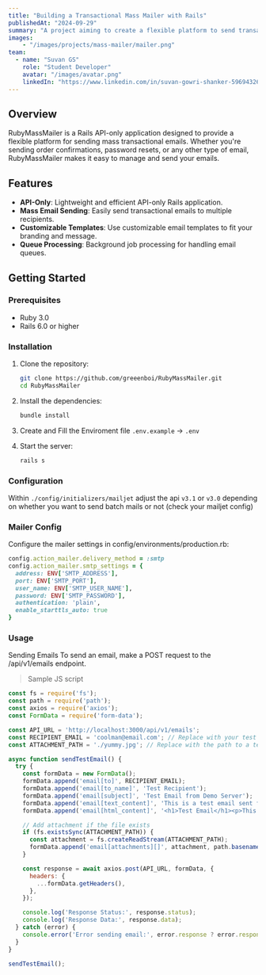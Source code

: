 ```yaml
---
title: "Building a Transactional Mass Mailer with Rails"
publishedAt: "2024-09-29"
summary: "A project aiming to create a flexible platform to send transactional mails easily"
images:
    - "/images/projects/mass-mailer/mailer.png"
team:
  - name: "Suvan GS"
    role: "Student Developer"
    avatar: "/images/avatar.png"
    linkedIn: "https://www.linkedin.com/in/suvan-gowri-shanker-596943261/"
---
```


## Overview
RubyMassMailer is a Rails API-only application designed to provide a flexible platform for sending mass transactional emails. Whether you're sending order confirmations, password resets, or any other type of email, RubyMassMailer makes it easy to manage and send your emails.

## Features

- **API-Only**: Lightweight and efficient API-only Rails application.
- **Mass Email Sending**: Easily send transactional emails to multiple recipients.
- **Customizable Templates**: Use customizable email templates to fit your branding and message.
- **Queue Processing**: Background job processing for handling email queues.

## Getting Started

### Prerequisites

- Ruby 3.0
- Rails 6.0 or higher

### Installation

1. Clone the repository:

    ```bash
    git clone https://github.com/greeenboi/RubyMassMailer.git
    cd RubyMassMailer
    ```

2. Install the dependencies:

    ```bash
    bundle install
    ```
3. Create and Fill the Enviroment file `.env.example` -> `.env`

4. Start the server:

    ```bash
    rails s
    ```

### Configuration

Within `./config/initializers/mailjet` adjust the api `v3.1` or `v3.0` depending on whether you want to send batch mails or not (check your mailjet config)

### Mailer Config
Configure the mailer settings in config/environments/production.rb:
```ruby
config.action_mailer.delivery_method = :smtp
config.action_mailer.smtp_settings = {
  address: ENV['SMTP_ADDRESS'],
  port: ENV['SMTP_PORT'],
  user_name: ENV['SMTP_USER_NAME'],
  password: ENV['SMTP_PASSWORD'],
  authentication: 'plain',
  enable_starttls_auto: true
}
```

### Usage
Sending Emails
To send an email, make a POST request to the /api/v1/emails endpoint.

> Sample JS script

```js
const fs = require('fs');
const path = require('path');
const axios = require('axios');
const FormData = require('form-data');

const API_URL = 'http://localhost:3000/api/v1/emails'; 
const RECIPIENT_EMAIL = 'coolman@email.com'; // Replace with your test recipient email
const ATTACHMENT_PATH = './yummy.jpg'; // Replace with the path to a test attachment file

async function sendTestEmail() {
  try {
    const formData = new FormData();
    formData.append('email[to]', RECIPIENT_EMAIL);
    formData.append('email[to_name]', 'Test Recipient');
    formData.append('email[subject]', 'Test Email from Demo Server');
    formData.append('email[text_content]', 'This is a test email sent from our demo server.');
    formData.append('email[html_content]', '<h1>Test Email</h1><p>This is a <strong>test email</strong> sent from our demo server.</p>');

    // Add attachment if the file exists
    if (fs.existsSync(ATTACHMENT_PATH)) {
      const attachment = fs.createReadStream(ATTACHMENT_PATH);
      formData.append('email[attachments][]', attachment, path.basename(ATTACHMENT_PATH));
    }

    const response = await axios.post(API_URL, formData, {
      headers: {
        ...formData.getHeaders(),
      },
    });

    console.log('Response Status:', response.status);
    console.log('Response Data:', response.data);
  } catch (error) {
    console.error('Error sending email:', error.response ? error.response.data : error.message);
  }
}

sendTestEmail();
```
